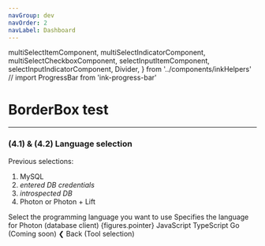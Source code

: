 ```yaml
---
navGroup: dev
navOrder: 2
navLabel: Dashboard
---
```


  multiSelectItemComponent,
  multiSelectIndicatorComponent,
  multiSelectCheckboxComponent,
  selectInputItemComponent,
  selectInputIndicatorComponent,
  Divider,
} from '../components/inkHelpers'
// import ProgressBar from 'ink-progress-bar'

# BorderBox test

---

### (4.1) & (4.2) Language selection

Previous selections:

1. MySQL
3. _entered DB credentials_
4. _introspected DB_
5. Photon or Photon + Lift

<Terminal>
  <Box flexDirection="column" marginLeft={2} marginBottom={1}>
    <Text bold>Select the programming language you want to use</Text>
    <Color dim>Specifies the language for Photon (database client)</Color>
  </Box>
  <BorderBox
    flexDirection="column"
    title={chalk.bold('Photon is available in these languages')}
    marginBottom={1}
  >
    <Box>
      <Color cyan>{figures.pointer} <Text bold>JavaScript</Text></Color>
    </Box>
    <Box marginLeft={2}>TypeScript</Box>
    <Box marginLeft={2}>Go <Color dim>(Coming soon)</Color></Box>
  </BorderBox>
  <Box>
    <Color gray>❮ </Color>
    <Text bold>Back</Text>
    <Color dim> (Tool selection)</Color>
  </Box>
</Terminal>

<!-- 
## You can use `extension={true}`

<Terminal>
  <BorderBox
    flexDirection="column"
    height={4}
    title={`${chalk.bold('Hi')} ${chalk.dim.yellow('- this is yellow')}`}
    justifyContent="space-between"
  >
    <Box>This is a box</Box>
    <Box>This is another box</Box>
  </BorderBox>
  <BorderBox
    flexDirection="column"
    height={4}
    title={`${chalk.bold('Hi')} ${chalk.dim.yellow('- this is yellow')}`}
    justifyContent="space-between"
    extension={true}
  >
    <Box>This is a box</Box>
    <Box>This is another box</Box>
  </BorderBox>
  <BorderBox
    flexDirection="column"
    height={4}
    title={`${chalk.bold('Hi')} ${chalk.dim.yellow('- this is yellow')}`}
    justifyContent="space-between"
    extension={true}
  >
    <Box>This is a box</Box>
    <Box>This is another box</Box>
  </BorderBox>
  <BorderBox
    flexDirection="column"
    height={4}
    title={`${chalk.bold('Hi')} ${chalk.dim.yellow('- this is yellow')}`}
    justifyContent="space-between"
    marginTop={1}
  >
    <Box>This is a box</Box>
    <Box>This is another box</Box>
  </BorderBox>
</Terminal> -->
